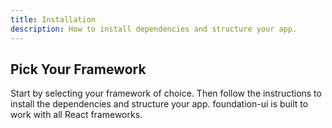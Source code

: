 ```yaml
---
title: Installation
description: How to install dependencies and structure your app.
---
```


## Pick Your Framework

Start by selecting your framework of choice. Then follow the instructions to install the dependencies and structure your app.
foundation-ui is built to work with all React frameworks.
